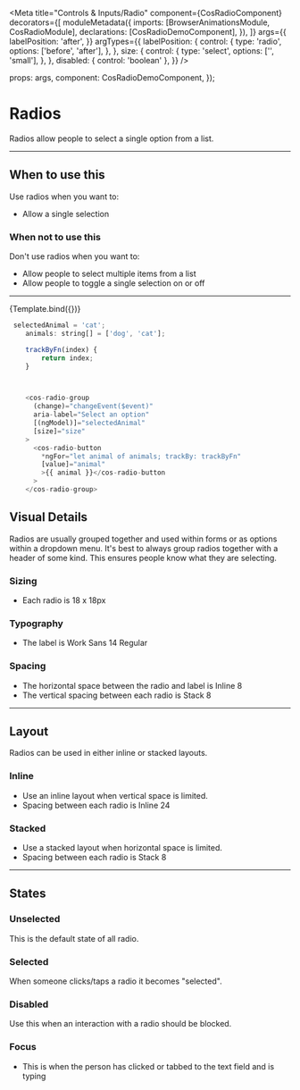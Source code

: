 


<Meta
  title="Controls &amp; Inputs/Radio"
  component={CosRadioComponent}
  decorators={[
    moduleMetadata({
      imports: [BrowserAnimationsModule, CosRadioModule],
      declarations: [CosRadioDemoComponent],
    }),
  ]}
  args={{
    labelPosition: 'after',
  }}
  argTypes={{
    labelPosition: {
      control: {
        type: 'radio',
        options: ['before', 'after'],
      },
    },
    size: {
      control: {
        type: 'select',
        options: ['', 'small'],
      },
    },
    disabled: { control: 'boolean' },
  }}
/>

  props: args,
  component: CosRadioDemoComponent,
});

# Radios

Radios allow people to select a single option from a list.

---

## When to use this

Use radios when you want to:

- Allow a single selection

### When not to use this

Don't use radios when you want to:

- Allow people to select multiple items from a list
- Allow people to toggle a single selection on or off

---

<Canvas>
  <Story name="Primary">{Template.bind({})}</Story>
</Canvas>

```js
 selectedAnimal = 'cat';
    animals: string[] = ['dog', 'cat'];

    trackByFn(index) {
        return index;
    }



    <cos-radio-group
      (change)="changeEvent($event)"
      aria-label="Select an option"
      [(ngModel)]="selectedAnimal"
      [size]="size"
    >
      <cos-radio-button
        *ngFor="let animal of animals; trackBy: trackByFn"
        [value]="animal"
        >{{ animal }}</cos-radio-button
      >
    </cos-radio-group>
```

<ArgsTable of={CosRadioComponent} />

## Visual Details

Radios are usually grouped together and used within forms or as options within a dropdown menu. It's best to always group radios together with a header of some kind. This ensures people know what they are selecting.

### Sizing

- Each radio is 18 x 18px

### Typography

- The label is Work Sans 14 Regular

### Spacing

- The horizontal space between the radio and label is Inline 8
- The vertical spacing between each radio is Stack 8

---

## Layout

Radios can be used in either inline or stacked layouts.

### Inline

- Use an inline layout when vertical space is limited.
- Spacing between each radio is Inline 24

### Stacked

- Use a stacked layout when horizontal space is limited.
- Spacing between each radio is Stack 8

---

## States

### Unselected

This is the default state of all radio.

### Selected

When someone clicks/taps a radio it becomes "selected".

### Disabled

Use this when an interaction with a radio should be blocked.

### Focus

- This is when the person has clicked or tabbed to the text field and is typing
